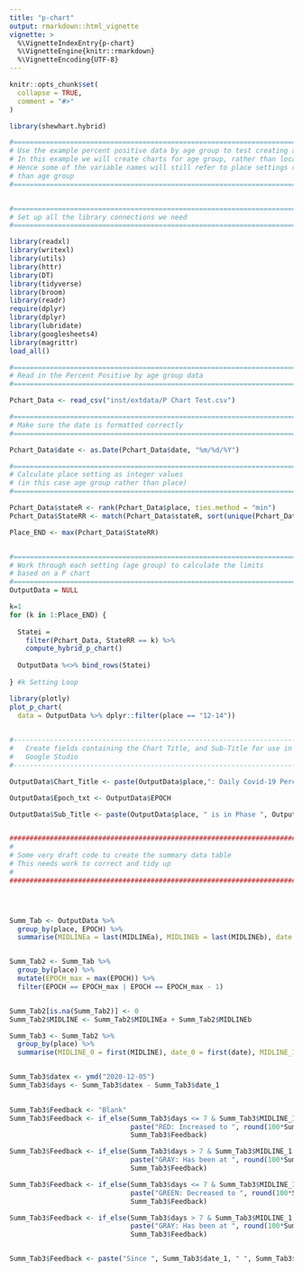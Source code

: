 ```yaml
---
title: "p-chart"
output: rmarkdown::html_vignette
vignette: >
  %\VignetteIndexEntry{p-chart}
  %\VignetteEngine{knitr::rmarkdown}
  %\VignetteEncoding{UTF-8}
---
```


```r
knitr::opts_chunk$set(
  collapse = TRUE,
  comment = "#>"
)
```

```r
library(shewhart.hybrid)
```

```r
#===============================================================================
# Use the example percent positive data by age group to test creating a P chart
# In this example we will create charts for age group, rather than location
# Hence some of the variable names will still refer to place settings rather
# than age group
#===============================================================================


#===============================================================================
# Set up all the library connections we need
#===============================================================================

library(readxl)
library(writexl)
library(utils)
library(httr)
library(DT)
library(tidyverse)
library(broom)
library(readr)
require(dplyr)
library(dplyr)
library(lubridate)
library(googlesheets4)
library(magrittr)
load_all()

#===============================================================================
# Read in the Percent Positive by age group data
#===============================================================================

Pchart_Data <- read_csv("inst/extdata/P Chart Test.csv")

#===============================================================================
# Make sure the date is formatted correctly
#===============================================================================

Pchart_Data$date <- as.Date(Pchart_Data$date, "%m/%d/%Y")

```


```r

#===============================================================================
# Calculate place setting as integer values 
# (in this case age group rather than place)  
#===============================================================================

Pchart_Data$stateR <- rank(Pchart_Data$place, ties.method = "min")
Pchart_Data$StateRR <- match(Pchart_Data$stateR, sort(unique(Pchart_Data$stateR)))

Place_END <- max(Pchart_Data$StateRR)


#===============================================================================
# Work through each setting (age group) to calculate the limits 
# based on a P chart
#===============================================================================
OutputData = NULL

k=1
for (k in 1:Place_END) {
  
  Statei = 
    filter(Pchart_Data, StateRR == k) %>%
    compute_hybrid_p_chart()
  
  OutputData %<>% bind_rows(Statei)
  
} #k Setting Loop

```


```r

library(plotly)
plot_p_chart(
  data = OutputData %>% dplyr::filter(place == "12-14"))
  
```


```r
#-------------------------------------------------------------------------------
#   Create fields containing the Chart Title, and Sub-Title for use in
#   Google Studio
#-------------------------------------------------------------------------------

OutputData$Chart_Title <- paste(OutputData$place,": Daily Covid-19 Percent Positive Tests")

OutputData$Epoch_txt <- OutputData$EPOCH

OutputData$Sub_Title <- paste(OutputData$place, " is in Phase ", OutputData$Epoch_txt)


################################################################################
#
# Some very draft code to create the summary data table
# This needs work to correct and tidy up
#
################################################################################




Summ_Tab <- OutputData %>%
  group_by(place, EPOCH) %>%
  summarise(MIDLINEa = last(MIDLINEa), MIDLINEb = last(MIDLINEb), date = min(date) )


Summ_Tab2 <- Summ_Tab %>%
  group_by(place) %>%
  mutate(EPOCH_max = max(EPOCH)) %>%
  filter(EPOCH == EPOCH_max | EPOCH == EPOCH_max - 1)


Summ_Tab2[is.na(Summ_Tab2)] <- 0
Summ_Tab2$MIDLINE <- Summ_Tab2$MIDLINEa + Summ_Tab2$MIDLINEb

Summ_Tab3 <- Summ_Tab2 %>%
  group_by(place) %>%
  summarise(MIDLINE_0 = first(MIDLINE), date_0 = first(date), MIDLINE_1 = last(MIDLINE), date_1 = last(date) )


Summ_Tab3$datex <- ymd("2020-12-05")
Summ_Tab3$days <- Summ_Tab3$datex - Summ_Tab3$date_1
  

Summ_Tab3$Feedback <- "Blank"
Summ_Tab3$Feedback <- if_else(Summ_Tab3$days <= 7 & Summ_Tab3$MIDLINE_1 > Summ_Tab3$MIDLINE_0, 
                              paste("RED: Increased to ", round(100*Summ_Tab3$MIDLINE_1, 2), "%, ", Summ_Tab3$days, " days ago" ), 
                              Summ_Tab3$Feedback) 

Summ_Tab3$Feedback <- if_else(Summ_Tab3$days > 7 & Summ_Tab3$MIDLINE_1 > Summ_Tab3$MIDLINE_0, 
                              paste("GRAY: Has been at ", round(100*Summ_Tab3$MIDLINE_1, 2), "% for ", Summ_Tab3$days, " days" ), 
                              Summ_Tab3$Feedback) 

Summ_Tab3$Feedback <- if_else(Summ_Tab3$days <= 7 & Summ_Tab3$MIDLINE_1 <= Summ_Tab3$MIDLINE_0, 
                              paste("GREEN: Decreased to ", round(100*Summ_Tab3$MIDLINE_1, 2), "%, ", Summ_Tab3$days, " days ago" ), 
                              Summ_Tab3$Feedback) 

Summ_Tab3$Feedback <- if_else(Summ_Tab3$days > 7 & Summ_Tab3$MIDLINE_1 <= Summ_Tab3$MIDLINE_0, 
                              paste("GRAY: Has been at ", round(100*Summ_Tab3$MIDLINE_1, 2), "% for ", Summ_Tab3$days, " days" ), 
                              Summ_Tab3$Feedback) 


Summ_Tab3$Feedback <- paste("Since ", Summ_Tab3$date_1, " ", Summ_Tab3$place, " has percent positive cases varying around a mid line of ", round(Summ_Tab3$MIDLINE_1, 3) )

  

```

